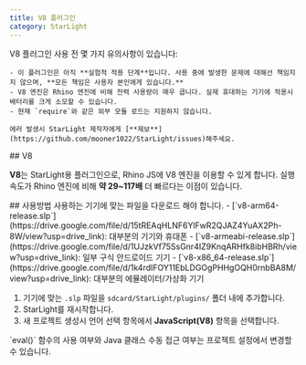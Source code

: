 ```yaml
---
title: V8 플러그인
category: StarLight
---
```


<Section>
  <Noti type="danger">
    V8 플러그인 사용 전 몇 가지 유의사항이 있습니다:

    - 이 플러그인은 아직 **실험적 적용 단계**입니다. 사용 중에 발생한 문제에 대해선 책임지지 않으며, **모든 책임은 사용자 본인에게 있습니다.**
    - V8 엔진은 Rhino 엔진에 비해 전력 사용량이 매우 큽니다. 실제 휴대하는 기기에 적용시 배터리를 크게 소모할 수 있습니다.
    - 현재 `require`와 같은 외부 모듈 로드는 지원하지 않습니다.

    에러 발생시 StarLight 제작자에게 [**제보**](https://github.com/mooner1022/StarLight/issues)해주세요.
  </Noti>
</Section>
<Section>
  ## V8

  **V8**는 StarLight용 플러그인으로, Rhino JS에 V8 엔진을 이용할 수 있게 합니다.
  실행 속도가 Rhino 엔진에 비해 **약 29~117배** 더 빠르다는 이점이 있습니다.
</Section>
<Section>
  ## 사용방법

  <Noti type="warning">
    사용하는 기기에 맞는 파일을 다운로드 해야 합니다.
    - [`v8-arm64-release.slp`](https://drive.google.com/file/d/15tREAqHLNF6YlFwR2QJAZ4YuAX2Ph-8W/view?usp=drive_link):
    대부분의 기기와 휴대폰
    - [`v8-armeabi-release.slp`](https://drive.google.com/file/d/1UJzkVf75SsGnr4IZ9KnqARHfk8ibHBRh/view?usp=drive_link):
    일부 구식 안드로이드 기기
    - [`v8-x86_64-release.slp`](https://drive.google.com/file/d/1k4rdIFOY11EbLDGOgPHHgOQH0rnbBA8M/view?usp=drive_link):
    대부분의 에뮬레이터/가상화 기기
  </Noti>

  1. 기기에 맞는 `.slp` 파일을 `sdcard/StarLight/plugins/` 폴더 내에 추가합니다.
  2. StarLight를 재시작합니다.
  3. 새 프로젝트 생성시 언어 선택 항목에서 **JavaScript(V8)** 항목을 선택합니다.

  <Noti type="info">
    `eval()` 함수의 사용 여부와 Java 클래스 수동 접근 여부는 프로젝트 설정에서 변경할 수 있습니다.
  </Noti>
</Section>